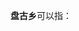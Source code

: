 '''盘古乡'''可以指：
{{PRC admin/disambig|13/09/22/202/000|41/17/26/201/000|43/12/22/253/000}}
{{disambig|cat=三字中国乡名消歧义}}
